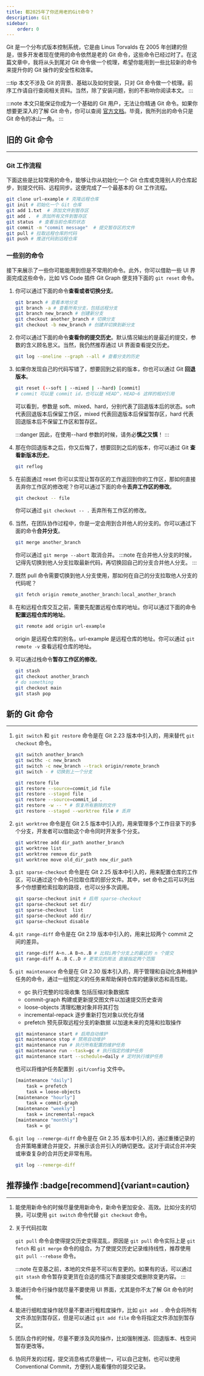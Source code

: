 ---
title: 都2025年了你还用老的Git命令？
description: Git
sidebar:
    order: 0
---

Git 是一个分布式版本控制系统，它是由 Linus Torvalds 在 2005 年创建的但是，很多开发者现在使用的命令依然是老的 Git 命令，这些命令已经过时了。在这篇文章中，我将从头到尾对 Git 命令做一个梳理，希望你能用到一些比较新的命令来提升你的 Git 操作的安全性和效率。

:::tip
本文不涉及 Git 的背景、基础以及如何安装，只对 Git 命令做一个梳理。前序工作请自行查阅相关资料。当然，除了安装问题，别的不影响你阅读本文。
:::

:::note
本文只能保证你成为一个基础的 Git 用户，无法让你精通 Git 命令。如果你想要更深入的了解 Git 命令，你可以查阅 [官方文档](https://git-scm.com/doc)。毕竟，我所列出的命令只是 Git 命令的冰山一角。
:::

## 旧的 Git 命令

---

### Git 工作流程

下面这些是比较常用的命令，能够让你从初始化一个 Git 仓库或克隆别人的仓库起步，到提交代码、远程同步。这便完成了一个最基本的 Git 工作流程。

```bash
git clone url-example # 克隆远程仓库
git init # 初始化一个 Git 仓库
git add 1.txt  # 添加文件到暂存区
git add .  # 添加所有文件到暂存区
git status  # 查看当前仓库的状态
git commit -m "commit message"  # 提交暂存区的文件
git pull # 拉取远程仓库的代码
git push # 推送代码到远程仓库
```

### 一些别的命令

接下来展示了一些你可能能用到但是不常用的命令。此外，你可以借助一些 UI 界面完成这些命令，比如 VS Code 插件 Git Graph 便支持下面的 `git reset` 命令。

1. 你可以通过下面的命令**查看或者切换分支**。

    ```bash
    git branch # 查看本地分支
    git branch -a # 查看所有分支，包括远程分支
    git branch new_branch # 创建新分支
    git checkout another_branch # 切换分支
    git checkout -b new_branch # 创建并切换到新分支
    ```

2. 你可以通过下面的命令**查看你的提交历史**。默认情况输出的是最近的提交，参数的含义顾名思义。当然，我仍然推荐通过 UI 界面查看提交历史。

    ```bash
    git log --oneline --graph --all # 查看分支的历史
    ```

3. 如果你发现自己的代码写错了，想要回到之前的版本，你也可以通过 Git **回退版本**。

    ```bash
    git reset (--soft | --mixed | --hard) [commit]
    # commit 可以是 commit id，也可以是 HEAD^，HEAD~6 这样的相对引用
    ```

    可以看到，参数是 soft、mixed、hard，分别代表了回退版本后的状态。soft 代表回退版本后保留工作区，mixed 代表回退版本后保留暂存区，hard 代表回退版本后不保留工作区和暂存区。

    :::danger
    因此，在使用--hard 参数的时候，请务必**慎之又慎**！
    :::

4. 那在你回退版本之后，你又后悔了，想要回到之后的版本，你可以通过 Git **查看新版本历史**。

    ```bash
    git reflog
    ```

5. 在前面通过 reset 你可以实现让暂存区的工作返回到你的工作区，那如何直接丢弃你工作区的修改呢？你可以通过下面的命令**丢弃工作区的修改**。

    ```bash
    git checkout -- file
    ```

    你可以通过 `git checkout -- .` 丢弃所有工作区的修改。

6. 当然，在团队协作过程中，你是一定会用到合并他人的分支的。你可以通过下面的命令**合并分支**。

    ```bash
    git merge another_branch
    ```

    你可以通过 `git merge --abort` 取消合并。
    :::note
    在合并他人分支的时候，记得先切换到他人分支拉取最新代码，再切换回自己的分支合并他人分支。
    :::

7. 既然 pull 命令需要切换到他人分支使用，那如何在自己的分支拉取他人分支的代码呢？

    ```bash
    git fetch origin remote_another_branch:local_another_branch
    ```

8. 在和远程仓库交互之前，需要先配置远程仓库的地址。你可以通过下面的命令**配置远程仓库的地址**。

    ```bash
    git remote add origin url-example
    ```

    origin 是远程仓库的别名，url-example 是远程仓库的地址。你可以通过 `git remote -v` 查看远程仓库的地址。

9. 可以通过栈命令**暂存工作区的修改**。

    ```bash
    git stash
    git checkout another_branch
    # do something
    git checkout main
    git stash pop
    ```

## 新的 Git 命令

---

1. `git switch` 和 `git restore` 命令是在 Git 2.23 版本中引入的，用来替代 `git checkout` 命令。

    ```bash
    git switch another_branch
    git swithc -c new_branch
    git switch -c new_branch --track origin/remote_branch
    git switch - # 切换到上一个分支
    ```

    ```bash
    git restore file
    git restore --source=commit_id file
    git restore --staged file
    git restore --source=commit_id .
    git restore -w -- * # 恢复所有删除的文件
    git restore --staged --worktree file # 丢弃
    ```

2. `git worktree` 命令是在 Git 2.5 版本中引入的，用来管理多个工作目录下的多个分支，开发者可以借助这个命令同时开发多个分支。

    ```bash
    git worktree add dir_path another_branch
    git worktree list
    git worktree remove dir_path
    git worktree move old_dir_path new_dir_path
    ```

3. `git sparse-checkout` 命令是在 Git 2.25 版本中引入的，用来配置仓库的工作区，可以通过这个命令只拉取仓库的部分文件。其中，set 命令之后可以列出多个你想要检索拉取的路径，也可以分多次调用。

    ```bash
    git sparse-checkout init # 启用 sparse-checkout
    git sparse-checkout set dir/
    git sparse-checkout  list
    git sparse-checkout add dir/
    git sparse-checkout disable
    ```

4. `git range-diff` 命令是在 Git 2.19 版本中引入的，用来比较两个 commit 之间的差异。

    ```bash
    git range-diff A~n..A B~n..B # 比较i两个分支上的最近的 n 个提交
    git range-diff A..B C..D # 更常见的用法 直接指定两个范围
    ```

5. `git maintenance` 命令是在 Git 2.30 版本引入的，用于管理和自动化各种维护任务的命令，通过一组预定义的任务来帮助保持仓库的健康状态和高性能。

    - gc 执行完整的垃圾收集 包括压缩对象数据库
    - commit-graph 构建或更新提交图文件以加速提交历史查询
    - loose-objects 清理松散对象并将其打包
    - incremental-repack 逐步重新打包对象以优化存储
    - prefetch 预先获取远程分支的新数据 以加速未来的克隆和拉取操作

    ```bash
    git maintenance start # 启用自动维护
    git maintenance stop # 禁用自动维护
    git maintenance run # 执行所有配置的维护任务
    git maintenance run --task=gc # 执行指定的维护任务
    git maintenance start --schedule=daily # 定时执行维护任务
    ```

    也可以将维护任务配置到 `.git/config` 文件中。

    ```bash
    [maintenance "daily"]
        task = prefetch
        task = loose-objects
    [maintenance "hourly"]
        task = commit-graph
    [maintenance "weekly"]
        task = incremental-repack
    [maintenance "monthly"]
        task = gc
    ```

6. `git log --remerge-diff` 命令是在 Git 2.35 版本中引入的，通过重播记录的合并策略重建合并提交，并展示该合并引入的确切更改。这对于调试合并冲突或审查复杂的合并历史非常有用。

    ```bash
    git log --remerge-diff
    ```

## 推荐操作 :badge[recommend]{variant=caution}

---

1. 能使用新命令的时候尽量使用新命令，新命令更加安全、高效。比如分支的切换，可以使用 `git switch` 命令代替 `git checkout` 命令。

2. 关于代码拉取

    `git pull` 命令会使得提交历史变得混乱，原因是 `git pull` 命令实际上是 `git fetch` 和 `git merge` 命令的组合。为了使提交历史记录维持线性，推荐使用 `git pull --rebase` 命令。

    :::note
    在变基之前，本地的文件是不可以有变更的。如果有的话，可以通过 `git stash` 命令暂存变更货在合适的情况下直接提交或删除变更内容。
    :::

3. 能进行命令行操作就尽量不要使用 UI 界面，尤其是你不太了解 Git 命令的时候。
4. 能进行细粒度操作就尽量不要进行粗粒度操作，比如 `git add .` 命令会将所有文件添加到暂存区，但是可以通过 `git add file` 命令将指定文件添加到暂存区。
5. 团队合作的时候，尽量不要涉及风险操作，比如强制推送、回退版本、栈空间暂存更改等。
6. 协同开发的过程，提交消息格式尽量统一，可以自己定制，也可以使用 Conventional Commit，方便别人能看懂你的提交记录。
